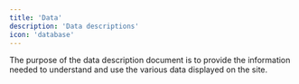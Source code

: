 ```yaml
---
title: 'Data'
description: 'Data descriptions'
icon: 'database'
---
```


The purpose of the data description document is to provide the information needed to understand and use the various data displayed on the site.

<AccordionGroup>
<ForSalePrice />
<ListedPrice />
<MarginPrice />
<MarketPrice />
<PurchasePrice />
<Profit />
<SellingPrice />
</AccordionGroup>